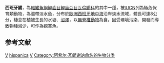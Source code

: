 {{Speciesbox 
| taxon = Valencia hispanica
| authority =  [[Achille_Valenciennes|Valenciennes]], 1846
| image =Samaruc a l'aula de la natura, parc de Marxalenes.JPG
| status = CR
| status_system = IUCN3.1
| synonyms = *''Hydrargyra hispanica'', Valenciennes, 1846
*''Fundulus hispanicus'', Valenciennes, 1846
}}

'''西班牙鱂'''，為[[輻鰭魚綱|輻鰭魚綱]][[鯉齒目|鯉齒目]][[鯉齒亞目|鯉齒亞目]][[瓦倫鳉科|瓦倫鳉科]]的其中一[[種|種]]，被[[IUCN|IUCN]]列為極危保育類動物，為溫帶淡水魚，分布於[[歐洲|歐洲]][[西班牙|西班牙]][[地中海|地中海]]沿岸淡水流域，體長可達8公分，棲息在植被生長的水塘、[[沼澤|沼澤]]，以[[無脊椎動物|無脊椎動物]]為食，因受環境污染、開發而導致物種減少，可作為觀賞魚。

==参考文献==
{{reflist}}
{{Taxonbar}}

[[Category:觀賞魚|V]]
[[Category:西班牙鱂屬|hispanica]]
[[Category:1846年描述的魚類|V]]
[[Category:阿希尔·瓦朗谢讷命名的生物分类|Category:阿希尔·瓦朗谢讷命名的生物分类]]